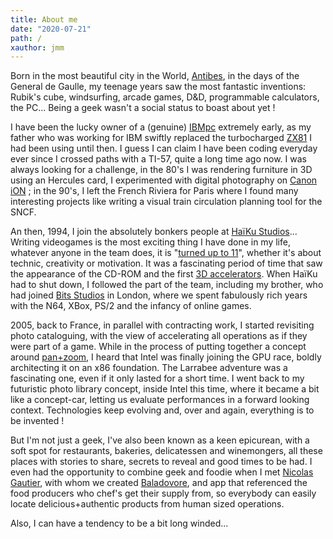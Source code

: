 ```yaml
---
title: About me
date: "2020-07-21"
path: /
xauthor: jmm
---
```



Born in the most beautiful city in the World, [Antibes](https://www.antibesjuanlespins.com/), in the days of the General de Gaulle, my teenage years saw the most fantastic inventions: Rubik's cube, windsurfing, arcade games, D&D, programmable calculators, the PC... Being a geek wasn't a social status to boast about yet !

I have been the lucky owner of a (genuine) [IBMpc](https://www.ibm.com/ibm/history/exhibits/pc25/pc25_PH02.html)
extremely early, as my father who was working for IBM swiftly replaced the turbocharged [ZX81](http://www.le-grenier-informatique.fr/pages/la-collextion/sinclair-zx81.html)
I had been using until then. I guess I can claim I have been coding everyday ever since I crossed
paths with a TI-57, quite a long time ago now. I was always looking for a challenge, in the 80's I was
rendering furniture in 3D using an Hercules card, I experimented with digital photography
on [Canon iON](http://www.collection-appareils.fr/x/html/appareil-10562-Canon_Ion%20RC%20250.html) ;
in the 90's, I left the French Riviera for Paris where I found many interesting projects
like writing a visual train circulation planning tool for the SNCF.

An then, 1994, I join the absolutely bonkers people at [HaïKu Studios](https://web.archive.org/web/19961225045749/http%3A%2F%2Fwww.haikustudios.com%2F)... Writing videogames is the most exciting thing I have done
in my life, whatever anyone in the team does, it is "[turned up to 11](https://www.youtube.com/watch?v=DzLP2Z7JVZA)",
whether it's about technic, creativity or motivation. It was a fascinating period
of time that saw the appearance of the CD-ROM and the first [3D accelerators](http://vintage3d.org/3dlabs.php#sthash.L9aYUoky.dpbs). When HaïKu had to shut down, I followed the part of
the team, including my brother, who had joined [Bits Studios](https://web.archive.org/web/20080331222327/http%3A%2F%2Fwww.bitsstudios.com%2F)
in London, where we spent fabulously rich years with the N64, XBox, PS/2 and the
infancy of online games.


2005, back to France, in parallel with contracting work, I started revisiting
photo cataloguing, with the view of accelerating all operations as if they were
part of a game. While in the process of putting together a concept around [pan+zoom](https://www.youtube.com/watch?v=G2uSv_inwcU),
I heard that Intel was finally joining the GPU race, boldly architecting it
on an x86 foundation. The Larrabee adventure was a fascinating one, even if it only
lasted for a short time. I went back to my futuristic photo library concept,
inside Intel this time, where it became a bit like a concept-car, letting us
evaluate performances in a forward looking context. Technologies keep evolving
and, over and again, everything is to be invented !

But I'm not just a geek, I've also been known as a keen epicurean, with a soft
spot for restaurants, bakeries, delicatessen and winemongers, all these places
with stories to share, secrets to reveal and good times to be had. I even had
the opportunity to combine geek and foodie when I met [Nicolas Gautier](https://www.restaurant-nature.com/),
with whom we created [Baladovore](http://www.baladovore.com/), and app that
referenced the food producers who chef's get their supply from, so everybody
can easily locate delicious+authentic products from human sized operations.

Also, I can have a tendency to be a bit long winded...
